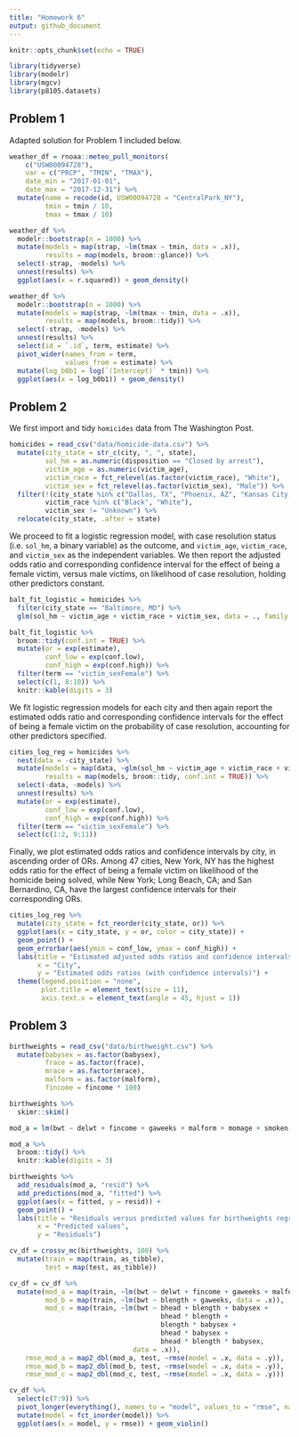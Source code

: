 ```yaml
---
title: "Homework 6"
output: github_document
---
```


```r
knitr::opts_chunk$set(echo = TRUE)

library(tidyverse)
library(modelr)
library(mgcv)
library(p8105.datasets)
```

## Problem 1

Adapted solution for Problem 1 included below.

```r
weather_df = rnoaa::meteo_pull_monitors(
    c("USW00094728"),
    var = c("PRCP", "TMIN", "TMAX"), 
    date_min = "2017-01-01",
    date_max = "2017-12-31") %>%
  mutate(name = recode(id, USW00094728 = "CentralPark_NY"),
         tmin = tmin / 10,
         tmax = tmax / 10)
```

```r
weather_df %>% 
  modelr::bootstrap(n = 1000) %>% 
  mutate(models = map(strap, ~lm(tmax ~ tmin, data = .x)),
         results = map(models, broom::glance)) %>% 
  select(-strap, -models) %>% 
  unnest(results) %>% 
  ggplot(aes(x = r.squared)) + geom_density()
```

```r
weather_df %>% 
  modelr::bootstrap(n = 1000) %>% 
  mutate(models = map(strap, ~lm(tmax ~ tmin, data = .x)),
         results = map(models, broom::tidy)) %>% 
  select(-strap, -models) %>% 
  unnest(results) %>% 
  select(id = `.id`, term, estimate) %>% 
  pivot_wider(names_from = term, 
              values_from = estimate) %>% 
  mutate(log_b0b1 = log(`(Intercept)` * tmin)) %>% 
  ggplot(aes(x = log_b0b1)) + geom_density()
```

## Problem 2

We first import and tidy `homicides` data from The Washington Post.

```r
homicides = read_csv("data/homicide-data.csv") %>%
  mutate(city_state = str_c(city, ", ", state),
         sol_hm = as.numeric(disposition == "Closed by arrest"),
         victim_age = as.numeric(victim_age),
         victim_race = fct_relevel(as.factor(victim_race), "White"),
         victim_sex = fct_relevel(as.factor(victim_sex), "Male")) %>%
  filter(!(city_state %in% c("Dallas, TX", "Phoenix, AZ", "Kansas City, MO", "Tulsa, AL")), 
         victim_race %in% c("Black", "White"),
         victim_sex != "Unknown") %>%
  relocate(city_state, .after = state)
```

We proceed to fit a logistic regression model, with case resolution status (i.e. `sol_hm`, a binary variable) as the outcome, and `victim_age`, `victim_race`, and `victim_sex` as the independent variables. We then report the adjusted odds ratio and corresponding confidence interval for the effect of being a female victim, versus male victims, on likelihood of case resolution, holding other predictors constant.

```r
balt_fit_logistic = homicides %>%
  filter(city_state == "Baltimore, MD") %>%
  glm(sol_hm ~ victim_age + victim_race + victim_sex, data = ., family = binomial())

balt_fit_logistic %>% 
  broom::tidy(conf.int = TRUE) %>% 
  mutate(or = exp(estimate),
         conf_low = exp(conf.low),
         conf_high = exp(conf.high)) %>%
  filter(term == "victim_sexFemale") %>%
  select(c(1, 8:10)) %>% 
  knitr::kable(digits = 3)
```

We fit logistic regression models for each city and then again report the estimated odds ratio and corresponding confidence intervals for the effect of being a female victim on the probability of case resolution, accounting for other predictors specified.

```r
cities_log_reg = homicides %>%
  nest(data = -city_state) %>%
  mutate(models = map(data, ~glm(sol_hm ~ victim_age + victim_race + victim_sex, data = ., family = binomial())),
         results = map(models, broom::tidy, conf.int = TRUE)) %>%
  select(-data, -models) %>%
  unnest(results) %>%
  mutate(or = exp(estimate),
         conf_low = exp(conf.low),
         conf_high = exp(conf.high)) %>%
  filter(term == "victim_sexFemale") %>%
  select(c(1:2, 9:11))
```

Finally, we plot estimated odds ratios and confidence intervals by city, in ascending order of ORs. Among 47 cities, New York, NY has the highest odds ratio for the effect of being a female victim on likelihood of the homicide being solved, while New York; Long Beach, CA; and San Bernardino, CA, have the largest confidence intervals for their corresponding ORs. 

```r
cities_log_reg %>% 
  mutate(city_state = fct_reorder(city_state, or)) %>%
  ggplot(aes(x = city_state, y = or, color = city_state)) +
  geom_point() +
  geom_errorbar(aes(ymin = conf_low, ymax = conf_high)) +
  labs(title = "Estimated adjusted odds ratios and confidence intervals for solved homicides, female versus male victims, by city",
       x = "City",
       y = "Estimated odds ratios (with confidence intervals)") +
  theme(legend.position = "none",
        plot.title = element_text(size = 11),
        axis.text.x = element_text(angle = 45, hjust = 1))
```

## Problem 3

```r
birthweights = read_csv("data/birthweight.csv") %>%
  mutate(babysex = as.factor(babysex),
         frace = as.factor(frace),
         mrace = as.factor(mrace),
         malform = as.factor(malform),
         fincome = fincome * 100)

birthweights %>%
  skimr::skim()
```

```r
mod_a = lm(bwt ~ delwt + fincome + gaweeks + malform + momage + smoken, data = birthweights)

mod_a %>%
  broom::tidy() %>%
  knitr::kable(digits = 3)
```

```r
birthweights %>% 
  add_residuals(mod_a, "resid") %>% 
  add_predictions(mod_a, "fitted") %>% 
  ggplot(aes(x = fitted, y = resid)) + 
  geom_point() +
  labs(title = "Residuals versus predicted values for birthweights regression model",
       x = "Predicted values",
       y = "Residuals")
```

```r
cv_df = crossv_mc(birthweights, 100) %>% 
  mutate(train = map(train, as_tibble),
         test = map(test, as_tibble))

cv_df = cv_df %>% 
  mutate(mod_a = map(train, ~lm(bwt ~ delwt + fincome + gaweeks + malform + momage + smoken, data = .x)),
         mod_b = map(train, ~lm(bwt ~ blength + gaweeks, data = .x)),
         mod_c = map(train, ~lm(bwt ~ bhead + blength + babysex + 
                                      bhead * blength + 
                                      blength * babysex +
                                      bhead * babysex +
                                      bhead * blength * babysex, 
                               data = .x)),
    rmse_mod_a = map2_dbl(mod_a, test, ~rmse(model = .x, data = .y)),
    rmse_mod_b = map2_dbl(mod_b, test, ~rmse(model = .x, data = .y)),
    rmse_mod_c = map2_dbl(mod_c, test, ~rmse(model = .x, data = .y)))
```

```r
cv_df %>% 
  select(c(7:9)) %>% 
  pivot_longer(everything(), names_to = "model", values_to = "rmse", names_prefix = "rmse_") %>% 
  mutate(model = fct_inorder(model)) %>% 
  ggplot(aes(x = model, y = rmse)) + geom_violin()
```
